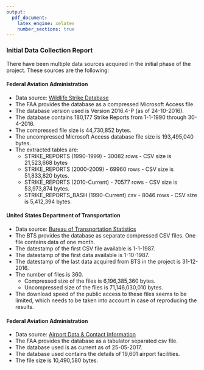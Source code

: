 ```yaml
---
output:
  pdf_document:
    latex_engine: xelatex
    number_sections: true
---
```



### Initial Data Collection Report

There have been multiple data sources acquired in the initial phase of the project. These sources are the following:

#### Federal Aviation Administration
* Data source: [Wildlife Strike Database](http://wildlife.faa.gov/)
* The FAA provides the database as a compressed Microsoft Access file.
* The database version used is Version 2016.4-P (as of 24-10-2016).
* The database contains 180,177 Strike Reports from 1-1-1990 through 30-4-2016.
* The compressed file size is 44,730,852 bytes.
* The uncompressed Microsoft Access database file size is 193,495,040 bytes.
* The extracted tables are:
    + STRIKE_REPORTS (1990-1999) - 30082 rows - CSV size is 21,523,668 bytes
    + STRIKE_REPORTS (2000-2009) - 69960 rows - CSV size is 51,833,820 bytes.
    + STRIKE_REPORTS (2010-Current) - 70577 rows - CSV size is 53,973,874 bytes.
    + STRIKE_REPORTS_BASH (1990-Current).csv - 8046 rows - CSV size is 5,412,394 bytes.

#### United States Department of Transportation
* Data source: [Bureau of Transportation Statistics](https://www.bts.gov/)
* The BTS provides the database as separate compressed CSV files. One file contains data of one month.
* The datestamp of the first CSV file available is 1-1-1987.
* The datestamp of the first data available is 1-10-1987.
* The datestamp of the last data acquired from BTS in the project is 31-12-2016.
* The number of files is 360.
    + Compressed size of the files is 6,196,385,360 bytes.
    + Uncompressed size of the files is 71,146,030,010 bytes.
* The download speed of the public access to these files seems to be limited, which needs to be taken into account in case of reproducing the results.

#### Federal Aviation Administration
* Data source: [Airport Data & Contact Information](https://www.faa.gov/airports/airport_safety/airportdata_5010/)
* The FAA provides the database as a tabulator separated csv file.
* The database used is as current as of 25-05-2017.
* The database used contains the details of 19,601 airport facilities.
* The file size is 10,490,580 bytes.
